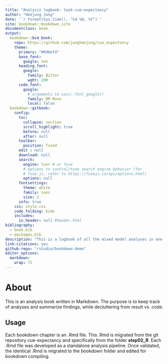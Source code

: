 ```yaml
--- 
title: "Analysis logbook: task-cue-expectancy"
author: "Heejung Jung"
date: '`r format(Sys.time(), "%d %B, %Y")`'
site: bookdown::bookdown_site
documentclass: book
output:
  bookdown::bs4_book:
    repo: https://github.com/jungheejung/cue_expectancy
    theme:
      primary: "#0d6efd"   
      base_font: 
        google: Sen
      heading_font:
        google:
          family: Bitter
          wght: 200
      code_font:
        google: 
          # arguments to sass::font_google() 
          family: DM Mono
          local: false
  bookdown::gitbook:
    config:
      toc:
        collapse: section
        scroll_highlight: true
        before: null
        after: null
      toolbar:
        position: fixed
      edit : null
      download: null
      search:
        engine: lunr # or fuse
        # options to control/tune search engine behavior (for
        # fuse.js, refer to https://fusejs.io/api/options.html)
        options: null
      fontsettings:
        theme: white
        family: sans
        size: 2
      info: true
    css: style.css
    code_folding: hide
    includes:
      in_header: null #header.html
bibliography:
  - book.bib
  - packages.bib
description: "This is a logbook of all the mixed model analyses in one setting."
link-citations: yes
github-repo: "rstudio/bookdown-demo"
editor_options: 
  markdown: 
    wrap: 72
---
```


# About

This is an analysis book written in Markdown. The purpose is to keep track of analyses and summarize findings, while decluttering from result vs. code. 

## Usage 

Each bookdown chapter is an .Rmd file. This .Rmd is migrated from the git repository cue-expectancy and specifically from the folder **step02_R**. Each .Rmd file was developed as a standalone analysis pipeline. Once validated, the identical .Rmd is migrated to the bookdown folder and edited for bookdown compiling. 


<!-- references; https://bookdown.org/yihui/bookdown/html.html -->